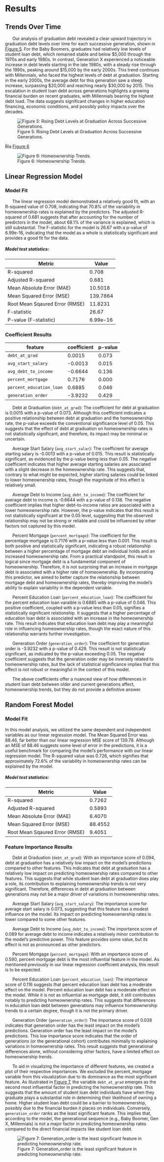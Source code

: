 # Results

## Trends Over Time

&nbsp;&nbsp;&nbsp;&nbsp;&nbsp;&nbsp;Our analysis of graduation debt revealed a clear upward trajectory in graduation debt levels over time for each successive generation, shown in [Figure 5](#figure-5). For the Baby Boomers, graduates had relatively low levels of student loan debt, which remained stable and below $5,000 through the 1970s and early 1980s. In contrast, Generation X experienced a noticeable increase in debt levels starting in the late 1980s, with a steady rise through the 1990s, peaking around $15,000 by the early 2000s. This trend continues with Millennials, who faced the highest levels of debt at graduation. Starting in the early 2000s, the average debt for this generation saw a steep increase, surpassing $20,000 and reaching nearly $30,000 by 2015. This escalation in student loan debt across generations highlights a growing financial burden on recent graduates, with Millennials bearing the highest debt load. The data suggests significant changes in higher education financing, economic conditions, and possibly policy impacts over the decades.

![Figure 5: Rising Debt Levels at Graduation Across Successive Generations.](images/debt_over_time.png){#figure-5}

Bla [Figure 6](#figure-6)


![Figure 6: Homeownership Trends.](images/homeownership_over_time.png){#figure-6}

## Linear Regression Model

### Model Fit

&nbsp;&nbsp;&nbsp;&nbsp;&nbsp;&nbsp;The linear regression model demonstrated a relatively good fit, with an R-squared value of 0.708, indicating that 70.8% of the variability in homeownership rates is explained by the predictors. The adjusted R-squared of 0.681 suggests that after accounting for the number of predictors in the model, about 68.1% of the variance is explained, which is still substantial. The F-statistic for the model is 26.67 with a p-value of 6.99e-16, indicating that the model as a whole is statistically significant and provides a good fit for the data.

##### Model test statistics:

| Metric                                | Value                 |
|---------------------------------------|-----------------------|
| R-squared             | 0.708     |
| Adjusted R-squared              |  0.681    |
| Mean Absolute Error (MAE)       | 10.5018    |
| Mean Squared Error (MSE) |  139.7864   |
| Root Mean Sqaured Error (RMSE)              | 11.8231    |
| F-statistic                             | 26.67    |
| P-value (F-statistic)                            | 6.99e-16    |

### Coefficient Results
| feature             | coefficient  | p-value
|---------------------|----------------------------|-------------|
| `debt_at_grad`         | 0.0015                 |    0.073 |
| `avg_start_salary ` | -0.0013                   | 0.015 |
| `avg_debt_to_income`     | -0.6644                   |      0.136   |
| `percent_mortgage`        | 0.7176                  |  0.000 |
| `percent_education_loan`      | 0.6885                   |  0.046 |
| `generation_order`    | -3.9232                 |   0.429 |


&nbsp;&nbsp;&nbsp;&nbsp;&nbsp;&nbsp;Debt at Graduation (`debt_at_grad`): The coefficient for debt at graduation is 0.0015 with a p-value of 0.073. Although this coefficient indicates a positive relationship between debt at graduation and the homeownership rate, the p-value exceeds the conventional significance level of 0.05. This suggests that the effect of debt at graduation on homeownership rates is not statistically significant, and therefore, its impact may be minimal or uncertain.

&nbsp;&nbsp;&nbsp;&nbsp;&nbsp;&nbsp;Average Start Salary (`avg_start_salar`): The coefficient for average starting salary is -0.0013 with a p-value of 0.015. This result is statistically significant, as evidenced by the p-value being less than 0.05. The negative coefficient indicates that higher average starting salaries are associated with a slight decrease in the homeownership rate. This suggests that, contrary to what might be expected, higher starting salaries could be linked to lower homeownership rates, though the magnitude of this effect is relatively small.

&nbsp;&nbsp;&nbsp;&nbsp;&nbsp;&nbsp;Average Debt to Income (`avg_debt_to_income`): The coefficient for average debt to income is -0.6644 with a p-value of 0.136. The negative coefficient implies that higher debt-to-income ratios are associated with a lower homeownership rate. However, the p-value indicates that this result is not statistically significant at the 0.05 level, suggesting that the observed relationship may not be strong or reliable and could be influenced by other factors not captured by this model.

&nbsp;&nbsp;&nbsp;&nbsp;&nbsp;&nbsp;Percent Mortgage (`percent_mortgage`): The coefficient for the percentage mortgage is 0.7176 with a p-value less than 0.001. This result is both positive and statistically significant, indicating a robust relationship between a higher percentage of mortgage debt an individual holds and an increased homeownership rate. From a practical standpoint, this result is logical since mortgage debt is a fundamental component of homeownership. Therefore, it is not surprising that an increase in mortgage debt is associated with a higher rate of homeownership. By incorporating this predictor, we aimed to better capture the relationship between mortgage debt and homeownership rates, thereby improving the model's ability to explain variability in the dependent variable.

&nbsp;&nbsp;&nbsp;&nbsp;&nbsp;&nbsp;Percent Education Loan (`percent_education_loan`): The coefficient for the percent education loan varaible is 0.6885 with a p-value of 0.046. This positive coefficient, coupled with a p-value less than 0.05, signifies a statistically significant relationship. It suggests that a higher percentage of education loan debt is associated with an increase in the homeownership rate. This result indicates that education loan debt may play a meaningful role in influencing homeownership rates, though the exact nature of this relationship warrants further investigation.

&nbsp;&nbsp;&nbsp;&nbsp;&nbsp;&nbsp;Generation Order (`generation_order`): The coefficient for generation order is -3.9232 with a p-value of 0.429. This result is not statistically significant, as indicated by the p-value exceeding 0.05. The negative coefficient suggests that the generation order may be inversely related to homeownership rates, but the lack of statistical significance implies that this effect is not robust or meaningful in the context of this model.

&nbsp;&nbsp;&nbsp;&nbsp;&nbsp;&nbsp;The above coefficients offer a nuanced view of how differences in student loan debt between older and current generations affect, homeownership trends, but they do not provide a definitive answer. 





## Random Forest Model

### Model Fit

In this model analysis, we utilized the same dependent and independent variables as our linear regression model. The Mean Squared Error was 88.46, far better than our linear regression MSE score of 139.78. Although an MSE of 88.46 suggests some level of error in the predictions, it is a useful benchmark for comparing the model’s performance with our linear regression model. The R-squared value was 0.726, which signifies that approximately 72.6% of the variability in homeownership rates can be explained by the model. 


##### Model test statistics:

| Metric                                | Value                 |
|---------------------------------------|-----------------------|
| R-squared             | 0.7262     |
| Adjusted R-squared              |  0.5893    |
| Mean Absolute Error (MAE)       | 6.4070    |
| Mean Squared Error (MSE) |  88.4552   |
| Root Mean Sqaured Error (RMSE)              | 9.4051    |




### Feature Importance Results

&nbsp;&nbsp;&nbsp;&nbsp;&nbsp;&nbsp;Debt at Graduation (`debt_at_grad`): With an importance score of 0.094, debt at graduation has a relatively low impact on the model's predictions compared to other features. This indicates that debt at graduation has a relatively low impact on predicting homeownership rates compared to other features. This suggests that while student loan debt at graduation does play a role, its contribution to explaining homeownership trends is not very significant. Therefore, differences in debt at graduation between generations may not be a major driver of variations in homeownership rates.

&nbsp;&nbsp;&nbsp;&nbsp;&nbsp;&nbsp;Average Start Salary (`avg_start_salary`): The importance score for average start salary is 0.073, suggesting that this feature has a modest influence on the model. Its impact on predicting homeownership rates is lower compared to some other features.

&nbsp;&nbsp;&nbsp;&nbsp;&nbsp;&nbsp;Average Debt to Income (`avg_debt_to_income`): The importance score of 0.089 for average debt to income indicates a relatively minor contribution to the model’s predictive power. This feature provides some value, but its effect is not as pronounced as other predictors.

&nbsp;&nbsp;&nbsp;&nbsp;&nbsp;&nbsp;Percent Mortgage (`percent_mortgage`): With an importance score of 0.590, percent mortgage debt is the most influential feature in the model. As mentioned previously in our linear regression coefficient analysis, this result is to be expected.

&nbsp;&nbsp;&nbsp;&nbsp;&nbsp;&nbsp;Percent Education Loan (`percent_education_loan`): The importance score of 0.116 suggests that percent education loan debt has a moderate effect on the model. Percent education loan debt has a moderate effect on the model. While it is not as influential as mortgage debt, it still contributes notably to predicting homeownership rates. This suggests that differences in education loan debt between generations may influence homeownership trends to a certain degree, though it is not the primary driver.

&nbsp;&nbsp;&nbsp;&nbsp;&nbsp;&nbsp;Generation Order (`generation_order`): The importance score of 0.038 indicates that generation order has the least impact on the model’s predictions. Generation order has the least impact on the model’s predictions. This low importance score indicates that the order of generations (or the generational cohort) contributes minimally to explaining variations in homeownership rates. This result suggests that generational differences alone, without considering other factors, have a limited effect on homeownership trends.

&nbsp;&nbsp;&nbsp;&nbsp;&nbsp;&nbsp;To aid in visualizing the importance of different features, we created a plot of their respective importances. We excluded the percent_mortgage variable from this visualization due to its dominance as the most significant feature. As illustrated in [Figure 7](#figure-7), the variable `debt_at_grad` emerges as the second most influential factor in predicting the homeownership rate. This suggests that the amount of student loan debt individuals have when they graduate plays a substantial role in determining their likelihood of owning a home. Higher student loan debt could be a barrier to homeownership, possibly due to the financial burden it places on individuals. Conversely, `generation_order` ranks as the least significant feature. This implies that, according to the model, the generational sequence (e.g., Baby Boomer, Gen X, Millennials) is not a major factor in predicting homeownership rates compared to the direct financial impacts like student loan debt. 

![Figure 7: Generation_order is the least significant feature in predicting homeownership rate.](images/features.png){#figure-7}